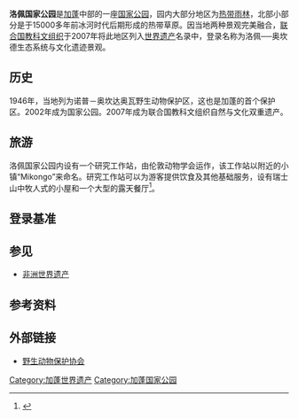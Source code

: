 {{世界遺産概要表
|site_img = File:Lopé National Park river crop.jpg
|site_img_capt = 
|site_img_width = 290px
|zh_name = 洛佩－奥坎德生态系统与<br />文化遗迹景观
|en_name = Ecosystem and Relict Cultural Landscape of Lopé-Okanda
|fr_name = Ecosystème et paysage culturel relique de Lopé-Okanda
| country = {{GAB}}
| Region = 非洲
|area =  491291 ha
|criterion_c = (3), (4)
|criterion_n = (9), (10)
|rg_year = 2007年
|ex_rg_year = 
|remarks = 
|iucn = II
|ID = 1147
|map_img = 
|map_img_width = 275px
|}}
{{Infobox Protected area 
| name = 洛佩国家公园
| iucn_category = II
| photo = 
| photo_caption = 
| location =加蓬
| nearest_city = 
| coords = {{coord|0.500|S|11.500|E|source:eswiki|format=dms|display=inline,title}}
| lat_d = 
| lat_m = 
| lat_s = 
| lat_NS = 
| long_d = 
| long_m = 
| long_s = 
| long_EW = 
| area = 4910 km²
| established = 2002
| visitation_num = 
| visitation_year = 
| governing_body =加蓬国家公园
}}

'''洛佩国家公园'''是[[加蓬|加蓬]]中部的一座[[国家公园|国家公园]]，园内大部分地区为[[热带雨林|热带雨林]]，北部小部分是于15000多年前冰河时代后期形成的热带草原。因当地两种景观完美融合，[[联合国教科文组织|联合国教科文组织]]于2007年将此地区列入[[世界遗产|世界遗产]]名录中，登录名称为洛佩──奥坎德生态系统与文化遗迹景观。

==历史==
1946年，当地列为诺普－奥坎达奥瓦野生动物保护区，这也是加蓬的首个保护区。2002年成为国家公园。2007年成为联合国教科文组织自然与文化双重遗产。

==旅游==
洛佩国家公园内设有一个研究工作站，由伦敦动物学会运作，该工作站以附近的小镇“Mikongo”来命名。研究工作站可以为游客提供饮食及其他基础服务，设有瑞士山中牧人式的小屋和一个大型的露天餐厅<ref>{{Cite web |url=http://www.washingtonpost.com/wp-dyn/content/article/2007/06/28/AR2007062800501.html |title=AP via ''Washington Post'' "UNESCO Committee Renames Auschwitz" 28 June 2007 |accessdate=2011-05-06 |archive-date=2012-11-02 |archive-url=https://web.archive.org/web/20121102082752/http://www.washingtonpost.com/wp-dyn/content/article/2007/06/28/AR2007062800501.html |dead-url=no }}</ref>。

==登录基准==
{{世界遗产基准|3|4|9|10}}

==参见==
*[[非洲世界遗产|非洲世界遗产]]

==参考资料==
{{reflist}}

== 外部链接 ==
* [http://www.wcs.org/international/Africa/gabon/lope 野生动物保护协会] {{Wayback|url=http://www.wcs.org/international/Africa/gabon/lope |date=20060707042057 }}
{{加蓬世界遺產}}

{{DEFAULTSORT:Lopé-Okanda}}
[[Category:加蓬世界遗产|Category:加蓬世界遗产]]
[[Category:加蓬国家公园|Category:加蓬国家公园]]